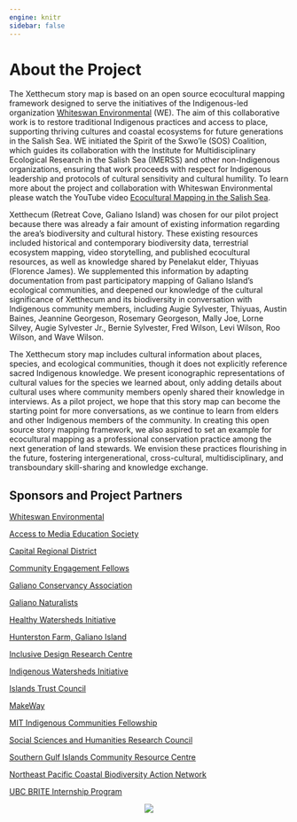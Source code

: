 ```yaml
---
engine: knitr
sidebar: false
---
```


::: {.column-screen}
::: {.hero-banner style="background-image: url('files/banner_about.png');"}
:::
:::

# About the Project

The Xetthecum story map is based on an open source ecocultural mapping framework designed to serve the initiatives of the Indigenous-led organization [Whiteswan Environmental](https://www.whiteswanenvironmental.org/digital-ecocultural-mapping.html) (WE). The aim of this collaborative work is to restore traditional Indigenous practices and access to place, supporting thriving cultures and coastal ecosystems for future generations in the Salish Sea. WE initiated the Spirit of the Sxwo’le (SOS) Coalition, which guides its collaboration with the Institute for Multidisciplinary Ecological Research in the Salish Sea (IMERSS) and other non-Indigenous organizations, ensuring that work proceeds with respect for Indigenous leadership and protocols of cultural sensitivity and cultural humility. To learn more about the project and collaboration with Whiteswan Environmental please watch the YouTube video [Ecocultural Mapping in the Salish Sea](https://www.youtube.com/watch?v=0v84S7DeORU).

Xetthecum (Retreat Cove, Galiano Island) was chosen for our pilot project because there was already a fair amount of existing information regarding the area’s biodiversity and cultural history. These existing resources included historical and contemporary biodiversity data, terrestrial ecosystem mapping, video storytelling, and published ecocultural resources, as well as knowledge shared by Penelakut elder, Thiyuas (Florence James). We supplemented this information by adapting documentation from past participatory mapping of Galiano Island's ecological communities, and deepened our knowledge of the cultural significance of Xetthecum and its biodiversity in conversation with Indigenous community members, including Augie Sylvester, Thiyuas, Austin Baines, Jeannine Georgeson, Rosemary Georgeson, Mally Joe, Lorne Silvey, Augie Sylvester Jr., Bernie Sylvester, Fred Wilson, Levi Wilson, Roo Wilson, and Wave Wilson.

The Xetthecum story map includes cultural information about places, species, and ecological communities, though it does not explicitly reference sacred Indigenous knowledge. We present iconographic representations of cultural values for the species we learned about, only adding details about cultural uses where community members openly shared their knowledge in interviews. As a pilot project, we hope that this story map can become the starting point for more conversations, as we continue to learn from elders and other Indigenous members of the community. In creating this open source story mapping framework, we also aspired to set an example for ecocultural mapping as a professional conservation practice among the next generation of land stewards. We envision these practices flourishing in the future, fostering intergenerational, cross-cultural, multidisciplinary, and transboundary skill-sharing and knowledge exchange.

## Sponsors and Project Partners

[Whiteswan Environmental](https://www.whiteswanenvironmental.org/)

[Access to Media Education Society](https://accesstomedia.org)

[Capital Regional District](https://www.crd.bc.ca/)

[Community Engagement Fellows](https://www.cefellows.org)

[Galiano Conservancy Association](https://galianoconservancy.ca)

[Galiano Naturalists]()

[Healthy Watersheds Initiative](https://healthywatersheds.ca/)

[Hunterston Farm, Galiano Island]()

[Inclusive Design Research Centre](https://idrc.ocadu.ca/)

[Indigenous Watersheds Initiative](https://www.indigenouswatersheds.ca/)

[Islands Trust Council](https://islandstrust.bc.ca/about-us/governanc  e/islands-trust-council/)

[MakeWay](https://makeway.org/)

[MIT Indigenous Communities   Fellowship](https://solve.mit.edu/challenges/2021-indigenous-communit  ies-fellowship/solutions/48268/application)

[Social Sciences and Humanities Research   Council](https://www.sshrc-crsh.gc.ca/home-accueil-eng.aspx)

[Southern Gulf Islands Community Resource   Centre](https://www.sgicommunityresources.ca/)

[Northeast Pacific Coastal Biodiversity Action   Network](https://oceandecadenortheastpacific.org/projects/northeast-pacific-coastal-biodiversity-action-network)

[UBC BRITE Internship Program](https://biodiversity.ubc.ca/training-and-award-opportunities  /brite/brite-internships)


::: {.column-page}
<center>
![](files/icon_array.png)
</center>
:::
